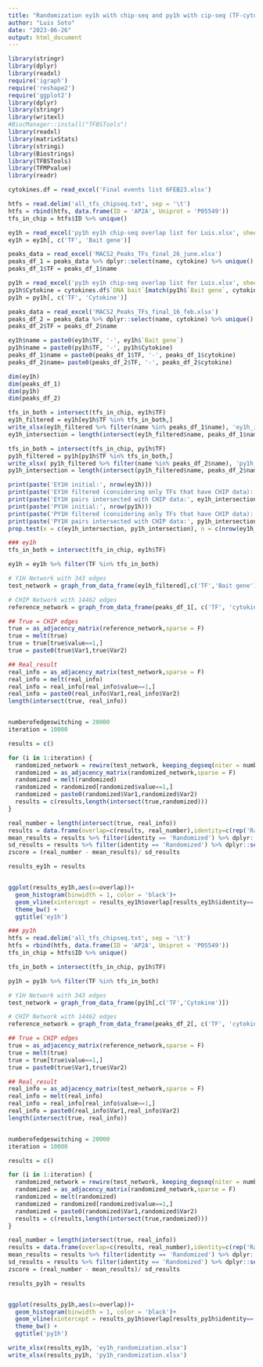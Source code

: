 ---
title: "Randomization ey1h with chip-seq and py1h with cip-seq (TF-cytokine)"
author: "Luis Soto"
date: "2023-06-26"
output: html_document
---

```{r}
library(stringr)
library(dplyr)
library(readxl)
require('igraph')
require('reshape2')
require('ggplot2')
library(dplyr)
library(stringr)
library(writexl)
#BiocManager::install("TFBSTools")
library(readxl)
library(matrixStats)
library(stringi)
library(Biostrings)
library(TFBSTools)
library(TFMPvalue)
library(readr)
```


```{r}
cytokines.df = read_excel('Final events list 6FEB23.xlsx')

htfs = read.delim('all_tfs_chipseq.txt', sep = '\t')
htfs = rbind(htfs, data.frame(ID = 'AP2A', Uniprot = 'P05549'))
tfs_in_chip = htfs$ID %>% unique()

```


```{r}
ey1h = read_excel('py1h ey1h chip-seq overlap list for Luis.xlsx', sheet = 1)
ey1h = ey1h[, c('TF', 'Bait gene')]

peaks_data = read_excel('MACS2_Peaks_TFs_final_26_june.xlsx')
peaks_df_1 = peaks_data %>% dplyr::select(name, cytokine) %>% unique()
peaks_df_1$TF = peaks_df_1$name

py1h = read_excel('py1h ey1h chip-seq overlap list for Luis.xlsx', sheet = 2)
py1h$Cytokine = cytokines.df$`DNA bait`[match(py1h$`Bait gene`, cytokines.df$`DNA bait ID`)]
py1h = py1h[, c('TF', 'Cytokine')]

peaks_data = read_excel('MACS2_Peaks_TFs_final_16_feb.xlsx')
peaks_df_2 = peaks_data %>% dplyr::select(name, cytokine) %>% unique()
peaks_df_2$TF = peaks_df_2$name

ey1h$name = paste0(ey1h$TF, '-', ey1h$`Bait gene`) 
py1h$name = paste0(py1h$TF, '-', py1h$Cytokine)
peaks_df_1$name = paste0(peaks_df_1$TF, '-', peaks_df_1$cytokine)
peaks_df_2$name= paste0(peaks_df_2$TF, '-', peaks_df_2$cytokine)

```
```{r}
dim(ey1h)
dim(peaks_df_1)
dim(py1h)
dim(peaks_df_2)
```


```{r}

tfs_in_both = intersect(tfs_in_chip, ey1h$TF)
ey1h_filtered = ey1h[ey1h$TF %in% tfs_in_both,] 
write_xlsx(ey1h_filtered %>% filter(name %in% peaks_df_1$name), 'ey1h_intersection.xlsx')
ey1h_intersection = length(intersect(ey1h_filtered$name, peaks_df_1$name))

tfs_in_both = intersect(tfs_in_chip, py1h$TF)
py1h_filtered = py1h[py1h$TF %in% tfs_in_both,]
write_xlsx( py1h_filtered %>% filter(name %in% peaks_df_2$name), 'py1h_intersection.xlsx')
py1h_intersection = length(intersect(py1h_filtered$name, peaks_df_2$name))

print(paste('EY1H initial:', nrow(ey1h)))
print(paste('EY1H filtered (considering only TFs that have CHIP data):', nrow(ey1h_filtered)))
print(paste('EY1H pairs intersected with CHIP data:', ey1h_intersection))
print(paste('PY1H initial:', nrow(py1h)))
print(paste('PY1H filtered (considering only TFs that have CHIP data):', nrow(py1h_filtered)))
print(paste('PY1H pairs intersected with CHIP data:', py1h_intersection))
prop.test(x = c(ey1h_intersection, py1h_intersection), n = c(nrow(ey1h_filtered), nrow(py1h_filtered)) )

```

```{r}

### ey1h
tfs_in_both = intersect(tfs_in_chip, ey1h$TF)

ey1h = ey1h %>% filter(TF %in% tfs_in_both)


```


```{r}

# Y1H Network with 343 edges
test_network = graph_from_data_frame(ey1h_filtered[,c('TF','Bait gene')])

# CHIP Network with 14462 edges
reference_network = graph_from_data_frame(peaks_df_1[, c('TF', 'cytokine')])

## True = CHIP edges
true = as_adjacency_matrix(reference_network,sparse = F)
true = melt(true)
true = true[true$value==1,]
true = paste0(true$Var1,true$Var2)

## Real_result
real_info = as_adjacency_matrix(test_network,sparse = F)
real_info = melt(real_info)
real_info = real_info[real_info$value==1,]
real_info = paste0(real_info$Var1,real_info$Var2)
length(intersect(true, real_info))


numberofedgeswitching = 20000
iteration = 10000

results = c()

for (i in 1:iteration) {
  randomized_network = rewire(test_network, keeping_degseq(niter = numberofedgeswitching))
  randomized = as_adjacency_matrix(randomized_network,sparse = F)
  randomized = melt(randomized)
  randomized = randomized[randomized$value==1,]
  randomized = paste0(randomized$Var1,randomized$Var2)
  results = c(results,length(intersect(true,randomized)))
}

real_number = length(intersect(true, real_info))
results = data.frame(overlap=c(results, real_number),identity=c(rep('Randomized',iteration),'True'))
mean_results = results %>% filter(identity == 'Randomized') %>% dplyr::select(overlap) %>% unlist() %>% mean()
sd_results = results %>% filter(identity == 'Randomized') %>% dplyr::select(overlap) %>% unlist() %>% sd()
zscore = (real_number - mean_results)/ sd_results

results_ey1h = results


ggplot(results_ey1h,aes(x=overlap))+
  geom_histogram(binwidth = 1, color = 'black')+
  geom_vline(xintercept = results_ey1h$overlap[results_ey1h$identity=='True'],colour='red') +
  theme_bw() + 
  ggtitle('ey1h')


```

```{r}
### py1h
htfs = read.delim('all_tfs_chipseq.txt', sep = '\t')
htfs = rbind(htfs, data.frame(ID = 'AP2A', Uniprot = 'P05549'))
tfs_in_chip = htfs$ID %>% unique()

tfs_in_both = intersect(tfs_in_chip, py1h$TF)

py1h = py1h %>% filter(TF %in% tfs_in_both)
```

```{r}
# Y1H Network with 343 edges
test_network = graph_from_data_frame(py1h[,c('TF','Cytokine')])

# CHIP Network with 14462 edges
reference_network = graph_from_data_frame(peaks_df_2[, c('TF', 'cytokine')])

## True = CHIP edges
true = as_adjacency_matrix(reference_network,sparse = F)
true = melt(true)
true = true[true$value==1,]
true = paste0(true$Var1,true$Var2)

## Real_result
real_info = as_adjacency_matrix(test_network,sparse = F)
real_info = melt(real_info)
real_info = real_info[real_info$value==1,]
real_info = paste0(real_info$Var1,real_info$Var2)
length(intersect(true, real_info))


numberofedgeswitching = 20000
iteration = 10000

results = c()

for (i in 1:iteration) {
  randomized_network = rewire(test_network, keeping_degseq(niter = numberofedgeswitching))
  randomized = as_adjacency_matrix(randomized_network,sparse = F)
  randomized = melt(randomized)
  randomized = randomized[randomized$value==1,]
  randomized = paste0(randomized$Var1,randomized$Var2)
  results = c(results,length(intersect(true,randomized)))
}

real_number = length(intersect(true, real_info))
results = data.frame(overlap=c(results, real_number),identity=c(rep('Randomized',iteration),'True'))
mean_results = results %>% filter(identity == 'Randomized') %>% dplyr::select(overlap) %>% unlist() %>% mean()
sd_results = results %>% filter(identity == 'Randomized') %>% dplyr::select(overlap) %>% unlist() %>% sd()
zscore = (real_number - mean_results)/ sd_results

results_py1h = results


ggplot(results_py1h,aes(x=overlap))+
  geom_histogram(binwidth = 1, color = 'black')+
  geom_vline(xintercept = results_py1h$overlap[results_py1h$identity=='True'],colour='red') +
  theme_bw() + 
  ggtitle('py1h')


```

```{r}
write_xlsx(results_ey1h, 'ey1h_randomization.xlsx')
write_xlsx(results_py1h, 'py1h_randomization.xlsx')


```